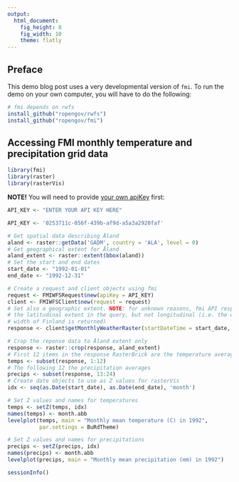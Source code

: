 ```yaml
---
output: 
  html_document: 
    fig_height: 8
    fig_width: 10
    theme: flatly
---
```


## Preface

This demo blog post uses a very developmental version of `fmi`. To run the demo
on your own computer, you will have to do the following:

```r
# fmi depends on rwfs
install_github("ropengov/rwfs")
install_github("ropengov/fmi")
```

## Accessing FMI monthly temperature and precipitation grid data

```r
library(fmi)
library(raster)
library(rasterVis)
```

 **NOTE!** You will need to provide
[your own apiKey](http://en.ilmatieteenlaitos.fi/open-data-manual-fmi-wfs-services) first:

```r
API_KEY <- "ENTER YOUR API KEY HERE"
```

```r
API_KEY <- '0253711c-056f-439b-af9d-a5a3a2920faf'
```


```r
# Get spatial data describing Åland
aland <- raster::getData('GADM', country = 'ALA', level = 0)
# Get geographical extent for Åland
aland_extent <- raster::extent(bbox(aland))
# Set the start and end dates
start_date <- "1992-01-01"
end_date <- "1992-12-31"
```

```r
# Create a request and client objects using fmi
request <- FMIWFSRequest$new(apiKey = API_KEY)
client <- FMIWFSClient$new(request = request)
# Set also a geographic extent. NOTE: for unknown reasons, fmi API respects
# the latitudinal extent in the query, but not longitudinal (i.e. the whole
# width of Finland is returned)
response <- client$getMonthlyWeatherRaster(startDateTime = start_date, endDateTime = end_date, bbox = aland_extent)
```

```r
# Crop the reponse data to Åland extent only
response <- raster::crop(response, aland_extent)
# First 12 items in the response RasterBrick are the temperature averages
temps <- subset(response, 1:12)
# The following 12 the precipitation averages
precips <- subset(response, 13:24)
# Create date objects to use as Z values for rasterVis
idx <- seq(as.Date(start_date), as.Date(end_date), 'month')
```

```r
# Set Z values and names for temperatures
temps <- setZ(temps, idx)
names(temps) <- month.abb
levelplot(temps, main = "Monthly mean temperature (C) in 1992", 
          par.settings = BuRdTheme)
```

```r
# Set Z values and names for precipitations
precips <- setZ(precips, idx)
names(precips) <- month.abb
levelplot(precips, main = "Monthly mean precipitation (mm) in 1992")
```

```r
sessionInfo()
```
